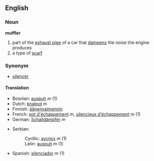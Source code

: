 ==English==

===Noun===
'''muffler'''
# part of the [[exhaust pipe]] of a car that [[dampen]]s the noise the engine produces
# a type of [[scarf]]

===Synonym===
*[[silencer]]

====Translation====
{{top}}
*Bosnian: [[auspuh]] ''m'' (1)
*Dutch: [[knalpot]] ''m''
*Finnish: [[äänenvaimennin]]
*French: [[pot d'échappement]] ''m'', [[silencieux d'échappement]] ''m'' (1)
*German: [[Schalldämpfer]] ''m''
{{mid}}
*Serbian:
*:Cyrillic: [[ауспух]] ''m'' (1)
*:Latin: [[auspuh]] ''m'' (1)
*Spanish: [[silenciador]] ''m'' (1)
{{bottom}}